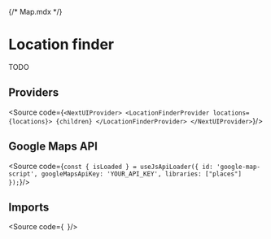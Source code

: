 {/* Map.mdx */}



<Meta of={MapStories} />

# Location finder

TODO

## Providers
<Source code={`
<NextUIProvider>
    <LocationFinderProvider locations={locations}>
        {children}
    </LocationFinderProvider>
</NextUIProvider>
`}/>

## Google Maps API
<Source code={`
const { isLoaded } = useJsApiLoader({
    id: 'google-map-script',
    googleMapsApiKey: 'YOUR_API_KEY',
    libraries: ["places"]
});
`}/>

## Imports
<Source code={`
`}/>

<Canvas of={MapStories.Primary} />